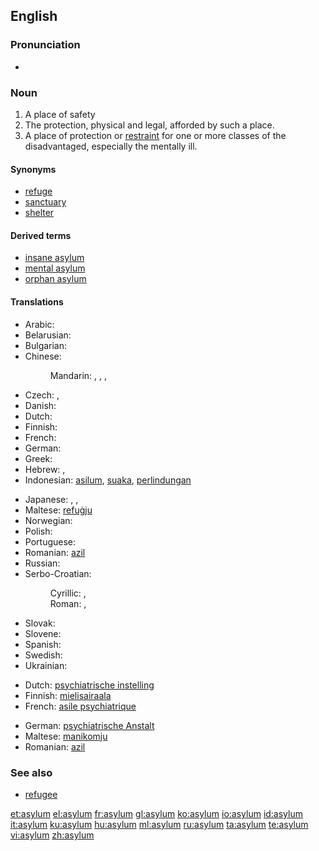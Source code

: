 ==English==

===Pronunciation===
* {{audio|en-us-asylum.ogg|Audio (US)}}

===Noun===
{{en-noun}}

# A place of safety
# The protection, physical and legal, afforded by such a place.
# A place of protection or [[restraint]] for one or more classes of the disadvantaged, especially the mentally ill.

====Synonyms====
* [[refuge]]
* [[sanctuary]]
* [[shelter]]

====Derived terms====
* [[insane asylum]]
* [[mental asylum]]
* [[orphan asylum]]

====Translations====
{{trans-top|place of safety}}
* Arabic: {{t|ar|لجوء|m|tr=lujuu'|sc=Arab}}
* Belarusian: {{t|be|прытулак|m|tr=prytúlak|sc=Cyrl}}
* Bulgarian: {{t|bg|убежище|n|tr=ubežište|sc=Cyrl}}
* Chinese:
*: Mandarin: {{t|zh|庇護|sc=Hani}},  {{t|zh|庇护|tr=bìhù|sc=Hani}},  {{t|zh|避難所|sc=Hani}},  {{t|zh|避难所|tr=bìnànsuǒ|sc=Hani}}
* Czech: {{t|cs|útočiště|n}},  {{t|cs|azyl|m}}
* Danish: {{t|da|asyl|n}}
* Dutch: {{t|nl|asiel|n}}
* Finnish: {{t|fi|turvapaikka}}
* French: {{t|fr|asile|m}}
* German: {{t|de|Asyl|m}}
* Greek: {{t|el|άσυλο|sc=Grek}}
* Hebrew: {{he-translation|הקדש|hekdeish}},  {{t|he|מדיני|sc=Hebr}}
* Indonesian: [[asilum]], [[suaka]], [[lindung|perlindungan]]
{{trans-mid}}
* Japanese: {{t|ja|アジール|tr=ajīru|sc=Jpan}}, {{t|ja|避難所|tr=hinan-jo|sc=Jpan}}, {{t|ja|養護施設|tr=yōgo-sisetsu|sc=Jpan}}
* Maltese: [[refuġju]]
* Norwegian: {{t|no|asyl|c}}
* Polish: {{t|pl|azyl|m}}
* Portuguese: {{t|pt|asilo|m}}
* Romanian: [[azil]] {{n}}
* Russian: {{t|ru|убежище|n|tr=ubéžišče|sc=Cyrl}}
* Serbo-Croatian:
*: Cyrillic: {{t|sh|азил|m|sc=Cyrl}},  {{t|sh|уточиште|n|sc=Cyrl}}
*: Roman: {{t|sh|azil|m}},  {{t|sh|utočište|n}}
* Slovak: {{t|sk|azyl|m}}
* Slovene: {{t|sl|azil|m}}
* Spanish: {{t|es|asilo|m}}
* Swedish: {{t|sv|asyl|c}}
* Ukrainian: {{t|uk|притулок|m|tr=prytúlok|sc=Cyrl}}
{{trans-bottom}}

{{trans-top|Mental asylum}}
* Dutch: [[psychiatrische instelling]] {{f}}
* Finnish: [[mielisairaala]]
* French: [[asile psychiatrique]] {{m}}
{{trans-mid}}
* German: [[psychiatrische Anstalt]] {{f}}
* Maltese: [[manikomju]]
* Romanian: [[azil]] {{n}}
{{trans-bottom}}

===See also===

* [[refugee]]

[[et:asylum]]
[[el:asylum]]
[[fr:asylum]]
[[gl:asylum]]
[[ko:asylum]]
[[io:asylum]]
[[id:asylum]]
[[it:asylum]]
[[ku:asylum]]
[[hu:asylum]]
[[ml:asylum]]
[[ru:asylum]]
[[ta:asylum]]
[[te:asylum]]
[[vi:asylum]]
[[zh:asylum]]